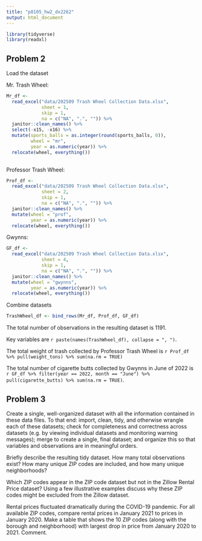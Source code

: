 ```yaml
---
title: "p8105_hw2_dx2262"
output: html_document
---
```


```r
library(tidyverse)
library(readxl)
```


## Problem 2

Load the dataset

Mr. Trash Wheel:
```r
Mr_df <- 
  read_excel("data/202509 Trash Wheel Collection Data.xlsx", 
             sheet = 1, 
             skip = 1, 
             na = c("NA", ".", "")) %>% 
  janitor::clean_names() %>% 
  select(-x15, -x16) %>% 
  mutate(sports_balls = as.integer(round(sports_balls, 0)),
         wheel = "mr",
         year = as.numeric(year)) %>% 
  relocate(wheel, everything())
  
```

Professor Trash Wheel:
```r
Prof_df <- 
  read_excel("data/202509 Trash Wheel Collection Data.xlsx", 
             sheet = 2, 
             skip = 1, 
             na = c("NA", ".", "")) %>% 
  janitor::clean_names() %>% 
  mutate(wheel = "prof",
         year = as.numeric(year)) %>% 
  relocate(wheel, everything())
```

Gwynns:
```r
GF_df <- 
  read_excel("data/202509 Trash Wheel Collection Data.xlsx", 
             sheet = 4, 
             skip = 1, 
             na = c("NA", ".", "")) %>% 
  janitor::clean_names() %>% 
  mutate(wheel = "gwynns",
         year = as.numeric(year)) %>% 
  relocate(wheel, everything())
```

Combine datasets

```r
TrashWheel_df <- bind_rows(Mr_df, Prof_df, GF_df)
```

The total number of observations in the resulting dataset is 1191.

Key variables are `r paste(names(TrashWheel_df), collapse = ", ")`.

The total weight of trash collected by Professor Trash Wheel is `r Prof_df %>% pull(weight_tons) %>% sum(na.rm = TRUE)`

The total number of cigarette butts collected by Gwynns in June of 2022 is `r GF_df %>% filter(year == 2022, month == "June") %>% pull(cigarette_butts) %>% sum(na.rm = TRUE)`.


## Problem 3















Create a single, well-organized dataset with all the information contained in these data files. To that end: import, clean, tidy, and otherwise wrangle each of these datasets; check for completeness and correctness across datasets (e.g. by viewing individual datasets and monitoring warning messages); merge to create a single, final dataset; and organize this so that variables and observations are in meaningful orders.

Briefly describe the resulting tidy dataset. How many total observations exist? How many unique ZIP codes are included, and how many unique neighborhoods?

Which ZIP codes appear in the ZIP code dataset but not in the Zillow Rental Price dataset? Using a few illustrative examples discuss why these ZIP codes might be excluded from the Zillow dataset.

Rental prices fluctuated dramatically during the COVID-19 pandemic. For all available ZIP codes, compare rental prices in January 2021 to prices in January 2020. Make a table that shows the 10 ZIP codes (along with the borough and neighborhood) with largest drop in price from January 2020 to 2021. Comment.


